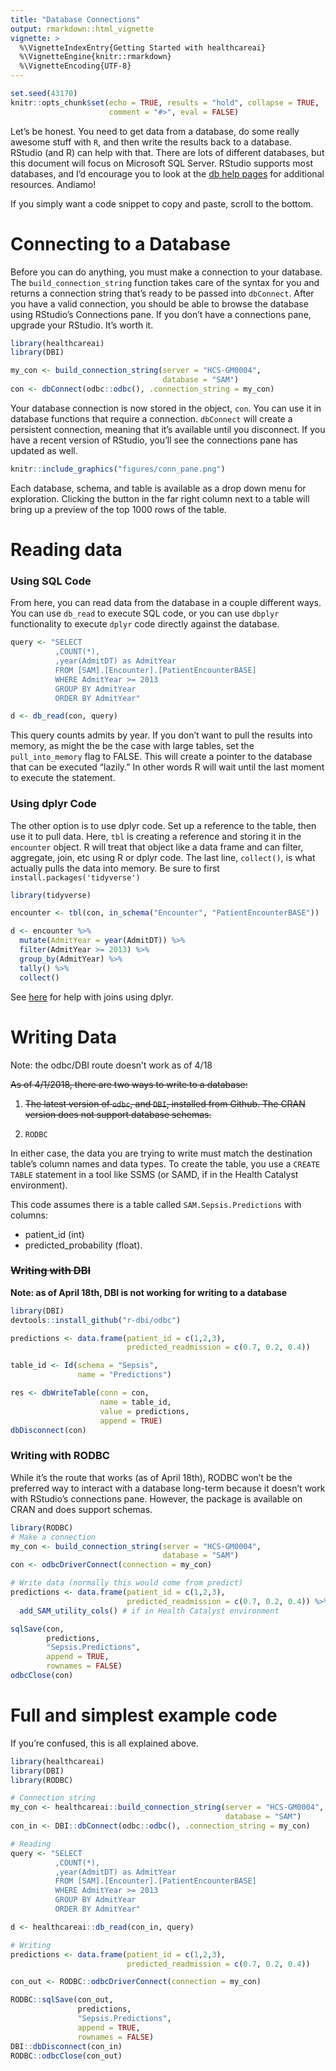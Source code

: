 ```yaml
---
title: "Database Connections"
output: rmarkdown::html_vignette
vignette: >
  %\VignetteIndexEntry{Getting Started with healthcareai}
  %\VignetteEngine{knitr::rmarkdown}
  %\VignetteEncoding{UTF-8}
---
```


```r
set.seed(43170)
knitr::opts_chunk$set(echo = TRUE, results = "hold", collapse = TRUE, 
                      comment = "#>", eval = FALSE)
```

Let's be honest. You need to get data from a database, do some really awesome 
stuff with `R`, and then write the results back to a database. RStudio (and R) 
can help with that. There are lots of different databases, but this document 
will focus on Microsoft SQL Server. RStudio supports most databases, and 
I'd encourage you to look at the [db help pages](https://db.rstudio.com/) 
for additional resources. Andiamo!

If you simply want a code snippet to copy and paste, scroll to the bottom.

# Connecting to a Database

Before you can do anything, you must make a connection to your database. The 
`build_connection_string` function takes care of the syntax for you and returns
a connection string that's ready to be passed into `dbConnect`. After
you have a valid connection, you should be able to browse the database using 
RStudio's Connections pane. If you don't have a connections pane, upgrade your 
RStudio. It's worth it.

```r
library(healthcareai)
library(DBI)

my_con <- build_connection_string(server = "HCS-GM0004",
                                  database = "SAM")
con <- dbConnect(odbc::odbc(), .connection_string = my_con)
```

Your database connection is now stored in the object, `con`. You can use it in 
database functions that require a connection. `dbConnect` will create a 
persistent connection, meaning that it's available until you disconnect. If you
have a recent version of RStudio, you'll see the connections pane has updated as
well.

```r
knitr::include_graphics("figures/conn_pane.png")
```

Each database, schema, and table is available as a drop down menu for 
exploration. Clicking the button in the far right column next to a table will
bring up a preview of the top 1000 rows of the table.

# Reading data

### Using SQL Code

From here, you can read data from the database in a couple different ways. You
can use `db_read` to execute SQL code, or you can use `dbplyr` functionality
to execute `dplyr` code directly against the database.
```r
query <- "SELECT
          ,COUNT(*),
          ,year(AdmitDT) as AdmitYear
          FROM [SAM].[Encounter].[PatientEncounterBASE]
          WHERE AdmitYear >= 2013
          GROUP BY AdmitYear
          ORDER BY AdmitYear"

d <- db_read(con, query)
```
This query counts admits by year. If you don't want to pull the results into
memory, as might the be the case with large tables, set the `pull_into_memory`
flag to FALSE. This will create a pointer to the database that can be 
executed "lazily." In other words R will wait until the last moment to execute 
the statement.

### Using dplyr Code

The other option is to use dplyr code. Set up a reference to the table, then use
it to pull data. Here, `tbl` is creating a reference and storing it in the 
`encounter` object. R will treat that object like a data frame and can
filter, aggregate, join, etc using R or dplyr code. The last line, `collect()`, 
is what actually pulls the data into memory. Be sure to first `install.packages('tidyverse')`

```r
library(tidyverse)

encounter <- tbl(con, in_schema("Encounter", "PatientEncounterBASE"))

d <- encounter %>%
  mutate(AdmitYear = year(AdmitDT)) %>%
  filter(AdmitYear >= 2013) %>%
  group_by(AdmitYear) %>%
  tally() %>%
  collect()
```

See [here](https://stackoverflow.com/questions/26611717/can-dplyr-join-on-multiple-columns-or-composite-key) 
for help with joins using dplyr.

# Writing Data
Note: the odbc/DBI route doesn't work as of 4/18

~~As of 4/1/2018, there are two ways to write to a database:~~

1. ~~The latest version of `odbc`, and `DBI`, 
installed from Github. The CRAN version does not support database schemas.~~

2. `RODBC`

In either case, the data you are trying to write must match the destination
table's column names and data types. To create the table, you use a `CREATE TABLE` statement in a tool like SSMS (or SAMD, if in the Health Catalyst environment).

This code assumes there is a table called `SAM.Sepsis.Predictions` with columns:

- patient_id (int)
- predicted_probability (float).

### ~~Writing with DBI~~

**Note: as of April 18th, DBI is not working for writing to a database**

```r
library(DBI)
devtools::install_github("r-dbi/odbc")

predictions <- data.frame(patient_id = c(1,2,3),
                          predicted_readmission = c(0.7, 0.2, 0.4))

table_id <- Id(schema = "Sepsis", 
               name = "Predictions")

res <- dbWriteTable(conn = con,
                    name = table_id,
                    value = predictions,
                    append = TRUE)
dbDisconnect(con)
```

### Writing with RODBC

While it's the route that works (as of April 18th), RODBC won't be the preferred way to interact with a database long-term because it doesn't work with RStudio's connections pane. However, the package is available on CRAN and does support schemas.
```r
library(RODBC)
# Make a connection
my_con <- build_connection_string(server = "HCS-GM0004",
                                  database = "SAM")
con <- odbcDriverConnect(connection = my_con)

# Write data (normally this would come from predict)
predictions <- data.frame(patient_id = c(1,2,3),
                          predicted_readmission = c(0.7, 0.2, 0.4)) %>%
  add_SAM_utility_cols() # if in Health Catalyst environment

sqlSave(con, 
        predictions, 
        "Sepsis.Predictions", 
        append = TRUE, 
        rownames = FALSE)
odbcClose(con)
```

# Full and simplest example code

If you're confused, this is all explained above.
```r
library(healthcareai)
library(DBI)
library(RODBC)

# Connection string
my_con <- healthcareai::build_connection_string(server = "HCS-GM0004",
                                                database = "SAM")
con_in <- DBI::dbConnect(odbc::odbc(), .connection_string = my_con)

# Reading
query <- "SELECT
          ,COUNT(*),
          ,year(AdmitDT) as AdmitYear
          FROM [SAM].[Encounter].[PatientEncounterBASE]
          WHERE AdmitYear >= 2013
          GROUP BY AdmitYear
          ORDER BY AdmitYear"

d <- healthcareai::db_read(con_in, query)

# Writing
predictions <- data.frame(patient_id = c(1,2,3),
                          predicted_readmission = c(0.7, 0.2, 0.4))

con_out <- RODBC::odbcDriverConnect(connection = my_con)

RODBC::sqlSave(con_out, 
               predictions, 
               "Sepsis.Predictions", 
               append = TRUE, 
               rownames = FALSE)
DBI::dbDisconnect(con_in)
RODBC::odbcClose(con_out)
```

